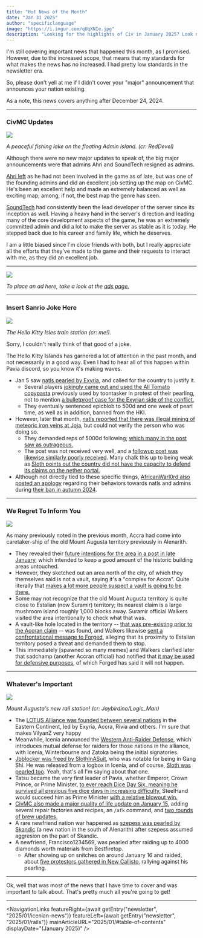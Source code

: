 ```yaml
---
title: "Hot News of the Month"
date: "Jan 31 2025"
author: "specificlanguage"
image: "https://i.imgur.com/qUqXNIe.jpg"
description: "Looking for the highlights of Civ in January 2025? Look no further!"
---
```


I'm still covering important news that happened this month, as I promised. However, due to the increased scope, that means that my standards for what makes the news has no increased. I had pretty low standards in the newsletter era.

So, please don't yell at me if I didn't cover your "major" announcement that announces your nation existing.

As a note, this news covers anything after December 24, 2024.

---

### CivMC Updates

![](https://i.imgur.com/VR1gWKS.png)

*A peaceful fishing lake on the floating Admin Island. (cr: RedDevel)*

Although there were no new major updates to speak of, the big major announcements were that admins Ahri and SoundTech resigned as admins.

[Ahri left](https://i.imgur.com/ymGfz6v.png) as he had not been involved in the game as of late, but was one of the founding admins and did an excellent job setting up the map on CivMC. He's been an excellent help and made an extremely balanced as well as exciting map; among, if not, the best map the genre has seen.

[SoundTech](https://i.imgur.com/mIXLGqj.png) had consistently been the lead developer of the server since its inception as well. Having a heavy hand in the server's direction and leading many of the core development aspects of the game, he was an extremely committed admin and did a lot to make the server as stable as it is today. He stepped back due to his career and family life, which he deserves.

I am a little biased since I'm close friends with both, but I really appreciate all the efforts that they've made to the game and their requests to interact with me, as they did an excellent job.

---

<a href="https://discord.gg/civpavia">

  ![](https://i.imgur.com/zP24YsV.png)

</a>

*To place an ad here, take a look at the [ads page.](/ads)*

---

### Insert Sanrio Joke Here

![](https://i.imgur.com/S5WgBfY.jpeg)

*The Hello Kitty Isles train station (cr: me!).*

Sorry, I couldn't really think of that good of a joke.

The Hello Kitty Islands has garnered a lot of attention in the past month, and not necessarily in a good way. Even I had to hear all of this happen within Pavia discord, so you know it's making waves.

- Jan 5 saw [natls pearled by Exyria](https://www.reddit.com/r/CivMC/comments/1huhaag/tragedy_on_hello_kitty_islands/), and called for the country to justify it.
  - Several players [jokingly came out and used the All Tomato copypasta](https://www.reddit.com/r/CivMC/comments/1hud2qn/the_natls_all_tomato/) previously used by toontasker in protest of their pearling, not to mention [a bulletproof case for the Exyrian side of the conflict.](https://www.reddit.com/r/CivMC/comments/1huhcmf/the_comprehensive_case_for_the_exryian_side_of/)
  - They eventually sentenced epicblob to 500d and one week of pearl time, as well as in addition, banned from the HKI.
- However, later that month, [natls reported that there was illegal mining of meteoric iron veins at Joja](https://www.reddit.com/r/CivMC/comments/1i4d1ex/illegal_mining_at_joja/), but could not verify the person who was doing so.
  - They demanded reps of 5000d following; [which many in the post saw as outrageous.](https://www.reddit.com/r/CivMC/comments/1i4d1ex/illegal_mining_at_joja/m7u86t3/)
  - The post was not received very well, and a [followup post was likewise similarly poorly received](https://www.reddit.com/r/CivMC/comments/1i4z0px/bruh/). Many chalk this up to being weak as [Sloth points out the country did not have the capacity to defend its claims on the nether portal.](https://www.reddit.com/r/CivMC/comments/1i4z0px/bruh/m80xz2w/)
- Although not directly tied to these specific things, [AfricanWarl0rd also posted an apology](https://www.reddit.com/r/CivMC/comments/1i4xbk9/african_warl0rds_apology_im_not_him_that_natls/) regarding their behaviors towards natls and admins during [their ban in autumn 2024](https://civwiki.news/newsletter/newsletter-09-30-2024/#around-the-server).

---

### We Regret To Inform You

![](https://i.imgur.com/R9EWMYp.png)

As many previously noted in the previous month, Accra had come into caretaker-ship of the old Mount Augusta territory previously in Alenarith.

- They revealed their [future intentions for the area in a post in late January](https://www.reddit.com/r/CivMC/comments/1ic3uvy/future_plans_for_the_accran_reserve_old_city_mta/), which intended to keep a good amount of the historic building areas untouched.
- However, they sketched out an area north of the city, of which they themselves said is not a vault, saying it's a "complex for Accra". Quite literally that [makes a lot more people suspect a vault is going to be there.](https://www.reddit.com/r/CivMC/comments/1ic3uvy/future_plans_for_the_accran_reserve_old_city_mta/m9qfrf1/)
- Some may not recognize that the old Mount Augusta territory is quite close to Estalian (now Suramir) territory; its nearest claim is a large mushroom island roughly 1,000 blocks away. Suramir official Walkers visited the area intentionally to check what that was.
- A vault-like hole located in the territory -- [that was pre-existing prior to the Accran claim](https://i.imgur.com/crtMM0K.png) -- was found, and Walkers likewise [sent a confrontational message to Forged](https://www.reddit.com/r/CivMC/comments/1icgdpi/hi_forged_as_you_know_we_scouted_your_inprogress/), alleging that its proximity to Estalian territory posed a threat and demanded them to stop.
- This immediately [spawned so many memes] and Walkers clarified later that sadchamp (another Accran official) had notified that [it may be used for defensive purposes](https://i.imgur.com/jPXyO6w.png), of which Forged has said it will not happen.

---

### Whatever's Important

![](https://i.imgur.com/YmaBI9m.png)

*Mount Augusta's new rail station! (cr: Jaybirdino/Logic_Man)*

- The [LOTUS Alliance was founded between several nations](https://www.reddit.com/r/CivMC/comments/1hocm7a/formation_of_the_lotus_alliance/) in the Eastern Continent, led by Exyria, Accra, Rivia and others. <EdNote>I'm sure that makes VilyanZ very happy</EdNote>
- Meanwhile, Icenia announced the [Western Anti-Raider Defense](https://docs.google.com/document/d/1IUZzpelfFFJVAFQMCifEwGtvpbEffXjMO-APToxibZA/edit?tab=t.0), which introduces mutual defense for raiders for those nations in the alliance, with Icenia, Winterbourne and Zatoka being the initial signatories.
- [Jbblocker was freed by SlothInASuit](https://www.reddit.com/r/CivMC/comments/1i6zp43/icenia_moment/), who was notable for being in Gang Shi. He was released from a logbox in Icenia, and of course, [Sloth was pearled too](https://i.imgur.com/Iy55QB5.png). Yeah, that's all I'm saying about that one.
- Tatsu became the very first leader of Pavia, whether Emperor, Crown Prince, or Prime Minister, [to ever reach Dice Day Six, meaning he survived all previous five dice days in increasing difficulty.](https://i.imgur.com/OIOeiv2.png) SteelHand would succeed him as Prime Minister [with a relative blowout win.](https://i.imgur.com/a66K5EY.png)
- [CivMC also made a major quality of life update on January 15](https://i.imgur.com/BLPyZyb.png), adding several repair factories and recipes, an `/afk` command, and [two rounds of brew updates.](https://civmc.net/wiki/plugins/fun/brewery.html)
- A rare newfriend nation war happened as [szepess was pearled by Skandic](https://www.reddit.com/r/CivMC/comments/1i4bfmd/skandic_statement_regarding_the_pearling_of/) (a new nation in the south of Alenarith) after szepess assumed aggresion on the part of Skandic.
- A newfriend, Francisco1234569, was pearled after raiding up to 4000 diamonds worth materials from Bestfiretop.
  - After showing up on snitches on around January 16 and raided, about [five protestors gathered in New Callisto](https://i.imgur.com/R9EWMYp.png), rallying against his pearling.

---

Ok, well that was most of the news that I have time to cover and was important to talk about. That's pretty much all you're going to get!

---

<NavigationLinks
  featureRight={await getEntry("newsletter", "2025/01/icenian-news")}
  featureLeft={await getEntry("newsletter", "2025/01/rails")}
  mainArticleURL="2025/01/#table-of-contents"
  displayDate="(January 2025)"
/>